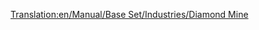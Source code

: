 [[Translation:en/Manual/Base Set/Industries/Diamond Mine]]
{{en/Manual/Base Set/Industries/Industries|Image=[[File:en/Manual/Base Set/Industries/Diamondmine.png]]
|name=Diamond Mine
|climates=Sub-Tropical
|accepts=Nothing
|produces=Diamonds
|notes=Not present in other climates.
}}